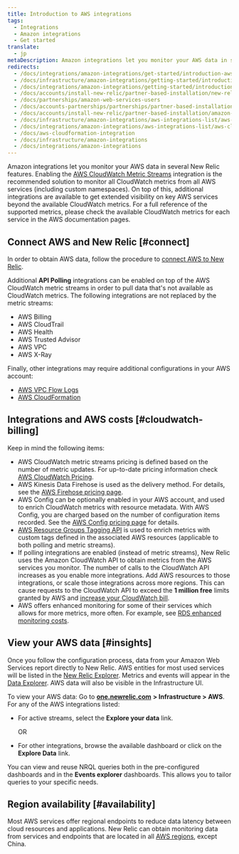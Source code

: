 ```yaml
---
title: Introduction to AWS integrations
tags:
  - Integrations
  - Amazon integrations
  - Get started
translate:
  - jp
metaDescription: Amazon integrations let you monitor your AWS data in several New Relic features.
redirects:
  - /docs/integrations/amazon-integrations/get-started/introduction-aws-integrations
  - /docs/infrastructure/amazon-integrations/getting-started/introduction-aws-integrations
  - /docs/integrations/amazon-integrations/getting-started/introduction-aws-integrations
  - /docs/accounts/install-new-relic/partner-based-installation/new-relic-aws-amazon-web-services
  - /docs/partnerships/amazon-web-services-users
  - /docs/accounts-partnerships/partnerships/partner-based-installation/amazon-web-services-aws-users
  - /docs/accounts/install-new-relic/partner-based-installation/amazon-web-services-aws-users
  - /docs/infrastructure/amazon-integrations/aws-integrations-list/aws-cloudformation-integration
  - /docs/integrations/amazon-integrations/aws-integrations-list/aws-cloudformation-integration
  - /docs/aws-cloudformation-integration
  - /docs/infrastructure/amazon-integrations
  - /docs/integrations/amazon-integrations
---
```


Amazon integrations let you monitor your AWS data in several New Relic features. Enabling the [AWS CloudWatch Metric Streams](/docs/integrations/amazon-integrations/aws-integrations-list/aws-metric-stream) integration is the recommended solution to monitor all CloudWatch metrics from all AWS services (including custom namespaces). On top of this, additional integrations are available to get extended visibility on key AWS services beyond the available CloudWatch metrics. For a full reference of the supported metrics, please check the available CloudWatch metrics for each service in the AWS documentation pages.

## Connect AWS and New Relic [#connect]

In order to obtain AWS data, follow the procedure to [connect AWS to New Relic](/docs/infrastructure/amazon-integrations/getting-started/connect-aws-services-infrastructure).

Additional **API Polling** integrations can be enabled on top of the AWS CloudWatch metric streams in order to pull data that's not available as CloudWatch metrics. The following integrations are not replaced by the metric streams:

* AWS Billing
* AWS CloudTrail
* AWS Health
* AWS Trusted Advisor
* AWS VPC
* AWS X-Ray

Finally, other integrations may require additional configurations in your AWS account:

* [AWS VPC Flow Logs](/docs/infrastructure/amazon-integrations/aws-integrations-list/aws-vpc-flow-logs-monitoring-integration/)
* [AWS CloudFormation](https://github.com/newrelic/cloudformation-partner-integration)

## Integrations and AWS costs [#cloudwatch-billing]

Keep in mind the following items:

* AWS CloudWatch metric streams pricing is defined based on the number of metric updates. For up-to-date pricing information check [AWS CloudWatch Pricing](https://docs.aws.amazon.com/AmazonCloudWatch/latest/monitoring/CloudWatch-Metric-Streams.html).
* AWS Kinesis Data Firehose is used as the delivery method. For details, see the [AWS Firehose pricing page](https://aws.amazon.com/kinesis/data-firehose/pricing/).
* AWS Config can be optionally enabled in your AWS account, and used to enrich CloudWatch metrics with resource metadata. With AWS Config, you are charged based on the number of configuration items recorded. See the [AWS Config pricing page](https://aws.amazon.com/config/pricing/) for details.
* [AWS Resource Groups Tagging API](https://docs.aws.amazon.com/resourcegroupstagging/latest/APIReference/overview.html) is used to enrich metrics with custom tags defined in the associated AWS resources (applicable to both polling and metric streams). 
* If polling integrations are enabled (instead of metric streams), New Relic uses the Amazon CloudWatch API to obtain metrics from the AWS services you monitor. The number of calls to the CloudWatch API increases as you enable more integrations. Add AWS resources to those integrations, or scale those integrations across more regions. This can cause requests to the CloudWatch API to exceed the **1 million free** limits granted by AWS and [increase your CloudWatch bill](/docs/infrastructure/amazon-integrations/troubleshooting/cloudwatch-billing-increase).
* AWS offers enhanced monitoring for some of their services which allows for more metrics, more often. For example, see [RDS enhanced monitoring costs](https://docs.aws.amazon.com/AmazonRDS/latest/UserGuide/USER_Monitoring.OS.overview.html#USER_Monitoring.OS.cost).

## View your AWS data [#insights]

Once you follow the configuration process, data from your Amazon Web Services report directly to New Relic. AWS entities for most used services will be listed in the [New Relic Explorer](/docs/new-relic-one/use-new-relic-one/core-concepts/new-relic-explorer-view-performance-across-apps-services-hosts/). Metrics and events will appear in the [Data Explorer](docs/query-your-data/explore-query-data/browse-data/introduction-data-explorer/). AWS data will also be visible in the Infrastructure UI.

To view your AWS data: Go to [**one.newrelic.com**](http://one.newrelic.com) **> Infrastructure > AWS**. For any of the AWS integrations listed:

* For active streams, select the **Explore your data** link.

  OR
* For other integrations, browse the available dashboard or click on the **Explore Data** link.

You can view and reuse NRQL queries both in the pre-configured dashboards and in the **Events explorer** dashboards. This allows you to tailor queries to your specific needs.

## Region availability [#availability]

Most AWS services offer regional endpoints to reduce data latency between cloud resources and applications. New Relic can obtain monitoring data from services and endpoints that are located in all [AWS regions](http://docs.aws.amazon.com/general/latest/gr/rande.html), except China.

